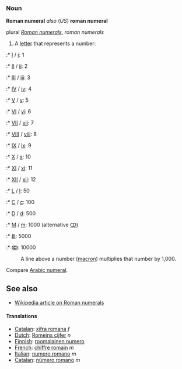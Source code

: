 ===Noun===
'''Roman numeral'''
''also'' (''US'') '''roman numeral'''

plural ''[[Roman numerals]]'', ''roman numerals''

# A [[letter]] that represents a number:

:* [[Ⅰ]] / [[ⅰ]]: 1
:* [[Ⅱ]] / [[ⅱ]]: 2
:* [[Ⅲ]] / [[ⅲ]]: 3
:* [[Ⅳ]] / [[ⅳ]]: 4
:* [[Ⅴ]] / [[ⅴ]]: 5
:* [[Ⅵ]] / [[ⅵ]]: 6
:* [[Ⅶ]] / [[ⅶ]]: 7
:* [[Ⅷ]] / [[ⅷ]]: 8
:* [[Ⅸ]] / [[ⅸ]]: 9
:* [[Ⅹ]] / [[ⅹ]]: 10
:* [[Ⅺ]] / [[ⅺ]]: 11
:* [[Ⅻ]] / [[ⅻ]]: 12
:* [[Ⅼ]] / [[ⅼ]]: 50
:* [[Ⅽ]] / [[ⅽ]]: 100
:* [[Ⅾ]] / [[ⅾ]]: 500
:* [[Ⅿ]] / [[ⅿ]]: 1000 (alternative [[ↀ]])
:* [[ↁ]]: 5000
:* [[ↂ]]: 10000
:A line above a number ([[macron]]) multiplies that number by 1,000.

Compare [[Arabic numeral]].

== See also ==

* [[w:Roman numeral|Wikipedia article on Roman numerals]]

====Translations====
*[[Catalan]]: [[xifra romana]] ''f''
*[[Dutch]]: [[Romeins cijfer]] ''n''
*[[Finnish]]: [[roomalainen numero]]
*[[French]]: [[chiffre romain]] ''m''
*[[Italian]]: [[numero romano]] ''m''
*[[Catalan]]: [[número romano]] ''m''